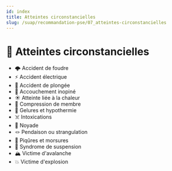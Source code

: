 ---
id: index
title: Atteintes circonstancielles
slug: /suap/recommandation-pse/07_atteintes-circonstancielles
---


# 🚨 Atteintes circonstancielles

- <Link to="/docs/suap/recommandation-pse/07_atteintes-circonstancielles/accident-foudre">🌩️ Accident de foudre</Link>
- <Link to="/docs/suap/recommandation-pse/07_atteintes-circonstancielles/accident-electrique">⚡ Accident électrique</Link>
- <Link to="/docs/suap/recommandation-pse/07_atteintes-circonstancielles/accident-plongee">🤿 Accident de plongée</Link>
- <Link to="/docs/suap/recommandation-pse/07_atteintes-circonstancielles/accouchement">👶 Accouchement inopiné</Link>
- <Link to="/docs/suap/recommandation-pse/07_atteintes-circonstancielles/affectation-chaleur">☀️ Atteinte liée à la chaleur</Link>
- <Link to="/docs/suap/recommandation-pse/07_atteintes-circonstancielles/compression-membre">🦵 Compression de membre</Link>
- <Link to="/docs/suap/recommandation-pse/07_atteintes-circonstancielles/gelures-hypothermie">🧊 Gelures et hypothermie</Link>
- <Link to="/docs/suap/recommandation-pse/07_atteintes-circonstancielles/intoxications">☠️ Intoxications</Link>
- <Link to="/docs/suap/recommandation-pse/07_atteintes-circonstancielles/noyade">🌊 Noyade</Link>
- <Link to="/docs/suap/recommandation-pse/07_atteintes-circonstancielles/pendaison-strangulation">🪢 Pendaison ou strangulation</Link>
- <Link to="/docs/suap/recommandation-pse/07_atteintes-circonstancielles/piqures-et-morsures">🐍 Piqûres et morsures</Link>
- <Link to="/docs/suap/recommandation-pse/07_atteintes-circonstancielles/syndrome-suspension">🧗 Syndrome de suspension</Link>
- <Link to="/docs/suap/recommandation-pse/07_atteintes-circonstancielles/victime-avalanche">🏔️ Victime d'avalanche</Link>
- <Link to="/docs/suap/recommandation-pse/07_atteintes-circonstancielles/victime-explosion">💥 Victime d'explosion</Link>
